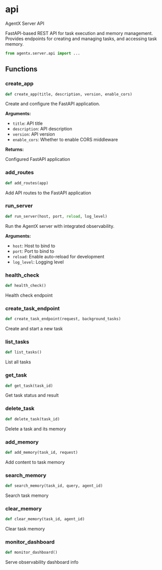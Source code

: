 # api

AgentX Server API

FastAPI-based REST API for task execution and memory management. Provides endpoints for creating and managing tasks, and accessing task memory.

```python
from agentx.server.api import ...
```

## Functions

### create_app

```python
def create_app(title, description, version, enable_cors)
```

Create and configure the FastAPI application.

**Arguments:**

- `title`: API title
- `description`: API description
- `version`: API version
- `enable_cors`: Whether to enable CORS middleware

**Returns:**

Configured FastAPI application


### add_routes

```python
def add_routes(app)
```

Add API routes to the FastAPI application


### run_server

```python
def run_server(host, port, reload, log_level)
```

Run the AgentX server with integrated observability.

**Arguments:**

- `host`: Host to bind to
- `port`: Port to bind to
- `reload`: Enable auto-reload for development
- `log_level`: Logging level


### health_check

```python
def health_check()
```

Health check endpoint


### create_task_endpoint

```python
def create_task_endpoint(request, background_tasks)
```

Create and start a new task


### list_tasks

```python
def list_tasks()
```

List all tasks


### get_task

```python
def get_task(task_id)
```

Get task status and result


### delete_task

```python
def delete_task(task_id)
```

Delete a task and its memory


### add_memory

```python
def add_memory(task_id, request)
```

Add content to task memory


### search_memory

```python
def search_memory(task_id, query, agent_id)
```

Search task memory


### clear_memory

```python
def clear_memory(task_id, agent_id)
```

Clear task memory


### monitor_dashboard

```python
def monitor_dashboard()
```

Serve observability dashboard info


